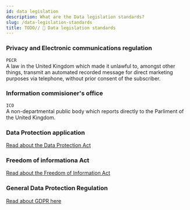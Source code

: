 ```yaml
---
id: data legislation
description: What are the Data legislation standards?
slug: /data-legislation-standards
title: TODO// 📜 Data legislation standards
---
```


### Privacy and Electronic communications regulation
`PECR` <br />
A law in the United Kingdom which made it unlawful to, amongst other things, transmit an automated recorded message for direct marketing purposes via telephone, without prior consent of the subscriber. 

### Information commisioner's office
`ICO`<br />
A non-departmental public body which reports directly to the Parliment of the United Kingdom.

### Data Protection application
[Read about the Data Protection Act](https://notes.nayanpatel.net/docs/dpa/ "pageRef")

### Freedom of informationa Act
[Read about the Freedom of Information Act](https://notes.nayanpatel.net/docs/freedom-of-information-act/https://notes.nayanpatel.net/docs/freedom-of-information-act/ "pageRef")

### General Data Protection Regulation
[Read about GDPR here](https://notes.nayanpatel.net/docs/gdpr/ "pageRef")